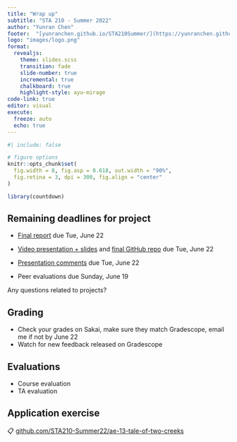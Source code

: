 ```yaml
---
title: "Wrap up"
subtitle: "STA 210 - Summer 2022"
author: "Yunran Chen"
footer:  "[yunranchen.github.io/STA210Summer/](https://yunranchen.github.io/STA210Summer/)"
logo: "images/logo.png"
format: 
  revealjs:
    theme: slides.scss
    transition: fade
    slide-number: true
    incremental: true 
    chalkboard: true
    highlight-style: ayu-mirage
code-link: true
editor: visual
execute:
  freeze: auto
  echo: true
---
```


```r
#| include: false

# figure options
knitr::opts_chunk$set(
  fig.width = 8, fig.asp = 0.618, out.width = "90%",
  fig.retina = 3, dpi = 300, fig.align = "center"
)

library(countdown)
```

## Remaining deadlines for project {.smaller}

-   [Final report](https://yunranchen.github.io/STA210Summer/project-description.html#written-report) due Tue, June 22

-   [Video presentation + slides](https://yunranchen.github.io/STA210Summer/project-description.html#video-presentation--slides) and [final GitHub repo](https://yunranchen.github.io/STA210Summer/project-description.html#reproducibility---organization) due Tue, June 22

-   [Presentation comments](https://yunranchen.github.io/STA210Summer/project-description.html#presentation-comments) due Tue, June 22

-   Peer evaluations due Sunday, June 19

::: question
Any questions related to projects?
:::

## Grading

-   Check your grades on Sakai, make sure they match Gradescope, email me if not by June 22
-   Watch for new feedback released on Gradescope

## Evaluations

-   Course evaluation
-   TA evaluation

## Application exercise

::: appex
📋 [github.com/STA210-Summer22/ae-13-tale-of-two-creeks](https://github.com/STA210-Summer22/ae-13-tale-of-two-creeks)
:::
